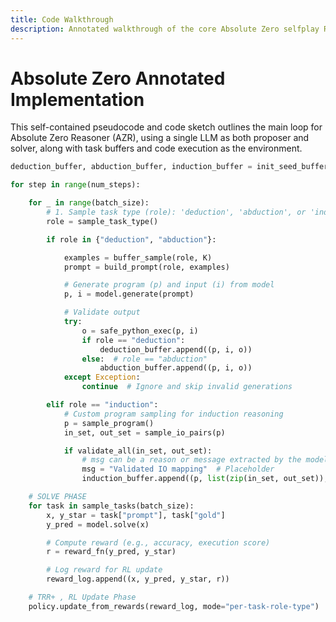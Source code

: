 ```yaml
---
title: Code Walkthrough
description: Annotated walkthrough of the core Absolute Zero selfplay RL loop
---
```


# Absolute Zero Annotated Implementation

This self-contained pseudocode and code sketch outlines the main loop for Absolute Zero Reasoner (AZR), 
using a single LLM as both proposer and solver, along with task buffers and code execution as the environment.

```python
deduction_buffer, abduction_buffer, induction_buffer = init_seed_buffers(base_model)

for step in range(num_steps):

    for _ in range(batch_size):
        # 1. Sample task type (role): 'deduction', 'abduction', or 'induction'
        role = sample_task_type()

        if role in {"deduction", "abduction"}:

            examples = buffer_sample(role, K)
            prompt = build_prompt(role, examples)

            # Generate program (p) and input (i) from model
            p, i = model.generate(prompt)

            # Validate output
            try:
                o = safe_python_exec(p, i)
                if role == "deduction":
                    deduction_buffer.append((p, i, o))
                else:  # role == "abduction"
                    abduction_buffer.append((p, i, o))
            except Exception:
                continue  # Ignore and skip invalid generations

        elif role == "induction":
            # Custom program sampling for induction reasoning
            p = sample_program()
            in_set, out_set = sample_io_pairs(p)

            if validate_all(in_set, out_set):
                # msg can be a reason or message extracted by the model
                msg = "Validated IO mapping"  # Placeholder
                induction_buffer.append((p, list(zip(in_set, out_set)), msg))

    # SOLVE PHASE
    for task in sample_tasks(batch_size):
        x, y_star = task["prompt"], task["gold"]
        y_pred = model.solve(x)

        # Compute reward (e.g., accuracy, execution score)
        r = reward_fn(y_pred, y_star)

        # Log reward for RL update
        reward_log.append((x, y_pred, y_star, r))

    # TRR+ , RL Update Phase
    policy.update_from_rewards(reward_log, mode="per-task-role-type")
